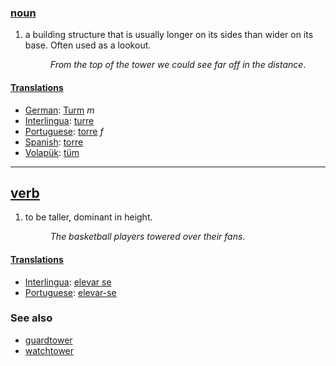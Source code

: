 === [[noun]] ===
#a building structure that is usually longer on its sides than wider on its base. Often used as a lookout.
#:''From the top of the tower we could see far off in the distance''.

==== [[Translation]]s ====
*[[German]]: [[Turm]] ''m''
*[[Interlingua]]: [[turre]]
*[[Portuguese]]: [[torre]] ''f''
*[[Spanish]]: [[torre]]
*[[Volapük]]: [[tüm]]

----

== [[verb]] ==
#to be taller, dominant in height.
#:''The basketball players towered over their fans''.

==== [[Translation]]s ====
*[[Interlingua]]: [[elevar se]]
*[[Portuguese]]: [[elevar-se]]
=== See also ===
*[[guardtower]]
*[[watchtower]]